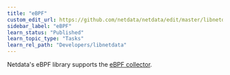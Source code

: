 ```yaml
---
title: "eBPF"
custom_edit_url: https://github.com/netdata/netdata/edit/master/libnetdata/ebpf/README.md
sidebar_label: "eBPF"
learn_status: "Published"
learn_topic_type: "Tasks"
learn_rel_path: "Developers/libnetdata"
---
```



Netdata's eBPF library supports the [eBPF collector](https://github.com/netdata/netdata/blob/master/collectors/ebpf.plugin/README.md).

